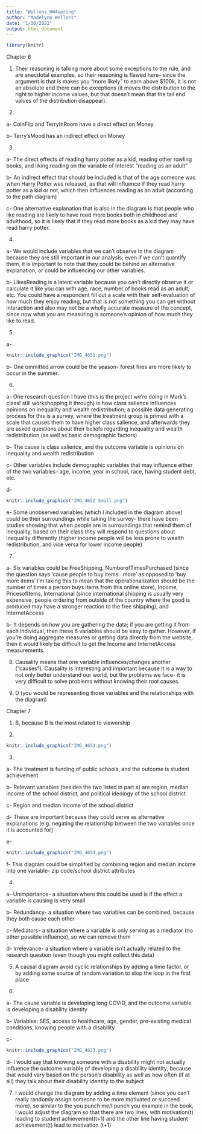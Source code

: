 ```yaml
---
title: "Wellons_HW4spring"
author: "Madelynn Wellons"
date: "1/30/2022"
output: html_document
---
```



```r
library(knitr)
```


Chapter 6

1. Their reasoning is talking more about some exceptions to the rule, and are anecdotal examples, so their reasoning is flawed here- since the argument is that is makes you "more likely" to earn above $100k, it is not an absolute and there can be exceptions (it moves the distribution to the right to higher income values, but that doesn't mean that the tail end values of the distribution disappear).


2. 

a- CoinFlip and TerryInRoom have a direct effect on Money

b- Terry'sMood has an indirect effect on Money


3.

a- The direct effects of reading harry potter as a kid, reading other rowling books, and liking reading on the variable of interest "reading as an adult" 

b- An indirect effect that should be included is that of the age someone was when Harry Potter was released, as that will influence if they read harry potter as a kid or not, which then influences reading as an adult (according to the path diagram)

c- One alternative explanation that is also in the diagram is that people who like reading are likely to have read more books both in childhood and adulthood, so it is likely that if they read more books as a kid they may have read harry potter.


4. 

a- We would include variables that we can't observe in the diagram because they are still important in our analysis; even if we can't quantify them, it is important to note that they could be behind an alternative explanation, or could be influencing our other variables.

b- LikesReading is a latent variable because you can't directly observe it or calculate it like you can with age, race, number of books read as an adult, etc. You could have a respondent fill out a scale with their self-evaluation of how much they enjoy reading, but that is not something you can get without interaction and also may not be a wholly accurate measure of the concept, since now what you are measuring is someone's opinion of how much they like to read.


5.

a- 
```r
knitr::include_graphics("IMG_4651.png")
```

b- One ommitted arrow could be the season- forest fires are more likely to occur in the summer.


6.

a- One research question I have (this is the project we're doing in Mark's class! still workshopping it through) is how class salience influences opinions on inequality and wealth redistribution; a possible data generating process for this is a survey, where the treatment group is primed with a scale that causes them to have higher class salience, and afterwards they are asked questions about their beliefs regarding inequality and wealth redistribution (as well as basic demographic factors)

b- The cause is class salience, and the outcome variable is opinions on inequality and wealth redistribution

c- Other variables include demographic variables that may influence either of the two variables- age, income, year in school, race, having student debt, etc.

d- 
```r
knitr::include_graphics("IMG_4652 Small.png")
```

e- Some unobserved variables (which I included in the diagram above) could be their surroundings while taking the survey- there have been studies showing that when people are in surroundings that remind them of inequality, based on their class they will respond to questions about inequality differently (higher income people will be less prone to wealth redistribution, and vice versa for lower income people)


7.

a- Six variables could be FreeShipping, NumberofTimesPurchased (since the question says 'cause people to buy items...more' as opposed to 'buy more items' I'm taking this to mean that the operationalization should be the number of times a person buys items from this online store), Income, PricesofItems, International (since international shipping is usually very expensive, people ordering from outside of the country where the good is produced may have a stronger reaction to the free shipping), and InternetAccess

b- It depends on how you are gathering the data; if you are getting it from each individual, then these 6 variables should be easy to gather. However, if you're doing aggregate measures or getting data directly from the website, then it would likely be difficult to get the Income and InternetAccess measurements. 


8. Causality means that one variable influences/changes another ("causes"). Causality is interesting and important because it is a way to not only better understand our world, but the problems we face- it is very difficult to solve problems without knowing their root causes.


9. D (you would be representing those variables and the relationships with the diagram)



Chapter 7


1. B, because B is the most related to viewership


2. 
```r
knitr::include_graphics("IMG_4653.png")
```


3. 

a- The treatment is funding of public schools, and the outcome is student achievement

b- Relevant variables (besides the two listed in part a) are region, median income of the school district, and political ideology of the school district

c- Region and median income of the school district

d- These are important because they could serve as alternative explanations (e.g. negating the relationship between the two variables once it is accounted for)

e-
```r
knitr::include_graphics("IMG_4654.png")
```

f- This diagram could be simplified by combining region and median income into one variable- zip code/school district attributes


4.

a- Unimportance- a situation where this could be used is if the effect a variable is causing is very small

b- Redundancy- a situation where two variables can be combined, because they both cause each other

c- Mediators- a situation where a variable is only serving as a mediator (no other possible influence), so we can remove them

d- Irrelevance- a situation where a variable isn't actually related to the research question (even though you might collect this data)


5. A causal diagram avoid cyclic relationships by adding a time factor, or by adding some source of random variation to stop the loop in the first place


6. 

a- The cause variable is developing long COVID, and the outcome variable is developing a disability identity

b- Variables: SES, access to healthcare, age, gender, pre-existing medical conditions, knowing people with a disability

c-

```r
knitr::include_graphics("IMG_4623.png")
```

d- I would say that knowing someone with a disability might not actually influence the outcome variable of developing a disability identity, because that would vary based on the person's disability as well as how often (if at all) they talk about their disability identity to the subject


7. I would change the diagram by adding a time element (since you can't really randomly assign someone to be more motivated or succeed more), so similar to the you punch me/I punch you example in the book, I would adjust the diagram so that there are two lines, with motivation(t) leading to student achievement(t+1) and the other line having student achievement(t) lead to motivation (t+1)





